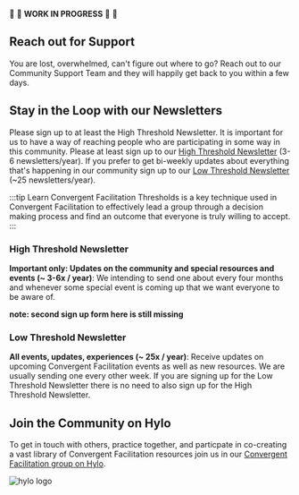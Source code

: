 
:construction: :seedling: **WORK IN PROGRESS**  :seedling: :construction:

## Reach out for Support

You are lost, overwhelmed, can't figure out where to go? Reach out to our Community Support Team and they will happily get back to you within a few days.

<App/>

## Stay in the Loop with our Newsletters

Please sign up to at least the High Threshold Newsletter. It is important for us to have a way of reaching people who are participating in some way in this community. Please at least sign up to our [High Threshold Newsletter](/contact#high-threshold-newsletter) (3-6 newsletters/year). If you prefer to get bi-weekly updates about everything that's happening in our community sign up to our [Low Threshold Newsletter](/contact#low-threshold-newsletter) (~25 newsletters/year).


:::tip Learn Convergent Facilitation
Thresholds is a key technique used in Convergent Facilitation to effectively lead a group through a decision making process and find an outcome that everyone is truly willing to accept.
:::

### High Threshold Newsletter

**Important only: Updates on the community and special resources and events (~ 3-6x / year)**: We intending to send one about every four months and whenever some special event is coming up that we want everyone to be aware of.

**note: second sign up form here is still missing**
   
   
### Low Threshold Newsletter

**All events, updates, experiences (~ 25x / year)**: Receive updates on upcoming Convergent Facilitation events as well as new resources. We are usually sending one every other week. If you are signing up for the Low Threshold Newsletter there is no need to also sign up for the High Threshold Newsletter.

<ConstantContactForm/>


## Join the Community on Hylo


To get in touch with others, practice together, and particpate in co-creating a vast library of Convergent Facilitation resources join us in our [Convergent Facilitation group on Hylo](/engage/platforms-and-co-creation/co-create-on-hylo).

![hylo logo](hylo_logo.png)

